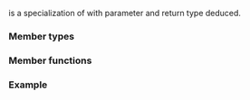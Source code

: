 {{cpp/title|divides&lt;void&gt;}}
{{cpp/utility/functional/navbar}}
{{ddcl|header=functional|since=c++14|
template&lt;&gt;
class divides&lt;void&gt;;
}}

{{c/core|std::divides&lt;void&gt;}} is a specialization of {{lc|std::divides}} with parameter and return type deduced.

===Member types===
{{dsc begin}}
{{dsc hitem|Type|Definition}}
{{dsc|{{tt|is_transparent}}|[[cpp/utility/functional#Transparent function objects|unspecified]]}}
{{dsc end}}

===Member functions===
{{dsc begin}}
{{dsc mem fun|cpp/utility/functional/divides_void|title=operator()|inlinemem=true|returns the quotient of two arguments}}
{{dsc end}}

{{member|{{small|std::divides&lt;void&gt;::}}operator()|2=
{{ddcl|1=
template&lt; class T, class U &gt;
constexpr auto operator()( T&amp;&amp; lhs, U&amp;&amp; rhs ) const
    -&gt; decltype(std::forward&lt;T&gt;(lhs) / std::forward&lt;U&gt;(rhs));
}}

Returns the quotient of {{c|lhs}} and {{c|rhs}}.

===Parameters===
{{par begin}}
{{par|lhs, rhs|values to divide}}
{{par end}}

===Return value===
{{c|std::forward&lt;T&gt;(lhs) / std::forward&lt;U&gt;(rhs)}}.
}}

===Example===
{{example
|code=
#include &lt;complex&gt;
#include &lt;functional&gt;
#include &lt;iostream&gt;

int main()
{
    auto complex_divides = std::divides&lt;void&gt;{}; // “void” can be omitted
    constexpr std::complex z1{8.0, 4.0}, z2{1.0, 2.0};
    
    std::cout &lt;&lt; std::showpos
              &lt;&lt; complex_divides(z1, z2) &lt;&lt; ' ' &lt;&lt; z1 / z2 &lt;&lt; '\n'
              &lt;&lt; complex_divides(z1, 5.) &lt;&lt; ' ' &lt;&lt; z1 / 5. &lt;&lt; '\n'
              &lt;&lt; complex_divides(6., z2) &lt;&lt; ' ' &lt;&lt; 6. / z2 &lt;&lt; '\n';
}
|output=
(+3.2,-2.4) (+3.2,-2.4)
(+1.6,+0.8) (+1.6,+0.8)
(+1.2,-2.4) (+1.2,-2.4)
}}

{{langlinks|es|ja|ru|zh}}